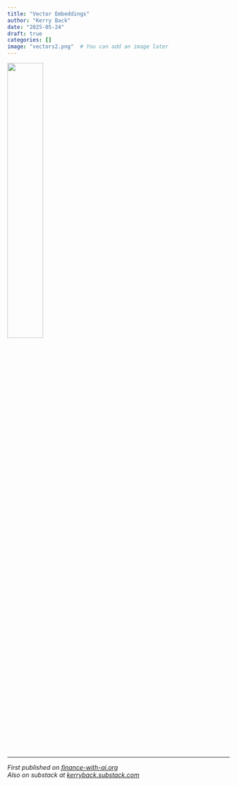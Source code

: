 ---
title: "Vector Embeddings"
author: "Kerry Back"
date: "2025-05-24"
draft: true
categories: []
image: "vectors2.png"  # You can add an image later
---

![](vectors2.png){width=40% fig-align="center"}

---

*First published on [finance-with-ai.org](https://finance-with-ai.org)* <br>
*Also on substack at [kerryback.substack.com](https://kerryback.substack.com)*